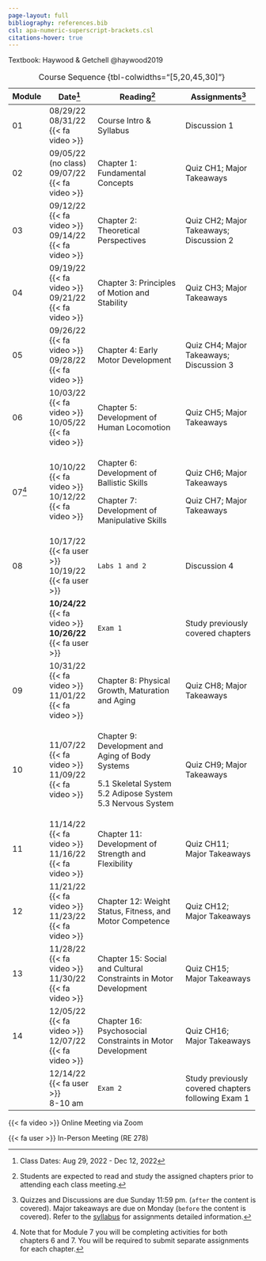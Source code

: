 ```yaml
---
page-layout: full
bibliography: references.bib
csl: apa-numeric-superscript-brackets.csl
citations-hover: true
---
```


Textbook: Haywood & Getchell @haywood2019

+------------+----------------------------------+------------------------------------------------------------------+----------------------------------------------------+
| Module     | Date[^1]                         | Reading[^2]                                                      | Assignments[^3]                                    |
+============+==================================+==================================================================+====================================================+
| 01         | 08/29/22\                        | Course Intro & Syllabus                                          | Discussion 1                                       |
|            | 08/31/22 {{< fa video >}}        |                                                                  |                                                    |
+------------+----------------------------------+------------------------------------------------------------------+----------------------------------------------------+
| 02         | 09/05/22 (no class)\             | Chapter 1: Fundamental Concepts                                  | Quiz CH1; Major Takeaways                          |
|            | 09/07/22 {{< fa video >}}        |                                                                  |                                                    |
+------------+----------------------------------+------------------------------------------------------------------+----------------------------------------------------+
| 03         | 09/12/22 {{< fa video >}}\       | Chapter 2: Theoretical Perspectives                              | Quiz CH2; Major Takeaways; Discussion 2            |
|            | 09/14/22 {{< fa video >}}        |                                                                  |                                                    |
+------------+----------------------------------+------------------------------------------------------------------+----------------------------------------------------+
| 04         | 09/19/22 {{< fa video >}}\       | Chapter 3: Principles of Motion and Stability                    | Quiz CH3; Major Takeaways                          |
|            | 09/21/22 {{< fa video >}}        |                                                                  |                                                    |
+------------+----------------------------------+------------------------------------------------------------------+----------------------------------------------------+
| 05         | 09/26/22 {{< fa video >}}\       | Chapter 4: Early Motor Development                               | Quiz CH4; Major Takeaways; Discussion 3            |
|            | 09/28/22 {{< fa video >}}        |                                                                  |                                                    |
+------------+----------------------------------+------------------------------------------------------------------+----------------------------------------------------+
| 06         | 10/03/22 {{< fa video >}}\       | Chapter 5: Development of Human Locomotion                       | Quiz CH5; Major Takeaways                          |
|            | 10/05/22 {{< fa video >}}        |                                                                  |                                                    |
+------------+----------------------------------+------------------------------------------------------------------+----------------------------------------------------+
| 07[^4]     | 10/10/22 {{< fa video >}}\       | Chapter 6: Development of Ballistic Skills                       | Quiz CH6; Major Takeaways                          |
|            | 10/12/22 {{< fa video >}}        |                                                                  |                                                    |
|            |                                  | Chapter 7: Development of Manipulative Skills                    | Quiz CH7; Major Takeaways                          |
+------------+----------------------------------+------------------------------------------------------------------+----------------------------------------------------+
| 08         | 10/17/22 {{< fa user >}}\        | `Labs 1 and 2`                                                   | Discussion 4                                       |
|            | 10/19/22 {{< fa user >}}         |                                                                  |                                                    |
+------------+----------------------------------+------------------------------------------------------------------+----------------------------------------------------+
|            | **10/24/22** {{< fa video >}}**\ | `Exam 1`                                                         | Study previously covered chapters                  |
|            | 10/26/22** {{< fa user >}}       |                                                                  |                                                    |
+------------+----------------------------------+------------------------------------------------------------------+----------------------------------------------------+
| 09         | 10/31/22 {{< fa video >}}\       | Chapter 8: Physical Growth, Maturation and Aging                 | Quiz CH8; Major Takeaways                          |
|            | 11/01/22 {{< fa video >}}        |                                                                  |                                                    |
+------------+----------------------------------+------------------------------------------------------------------+----------------------------------------------------+
| 10         | 11/07/22 {{< fa video >}}\       | Chapter 9: Development and Aging of Body Systems                 | Quiz CH9; Major Takeaways                          |
|            | 11/09/22 {{< fa video >}}        |                                                                  |                                                    |
|            |                                  | 5.1 Skeletal System\                                             |                                                    |
|            |                                  | 5.2 Adipose System\                                              |                                                    |
|            |                                  | 5.3 Nervous System                                               |                                                    |
+------------+----------------------------------+------------------------------------------------------------------+----------------------------------------------------+
| 11         | 11/14/22 {{< fa video >}}\       | Chapter 11: Development of Strength and Flexibility              | Quiz CH11; Major Takeaways                         |
|            | 11/16/22 {{< fa video >}}        |                                                                  |                                                    |
+------------+----------------------------------+------------------------------------------------------------------+----------------------------------------------------+
| 12         | 11/21/22 {{< fa video >}}\       | Chapter 12: Weight Status, Fitness, and Motor Competence         | Quiz CH12; Major Takeaways                         |
|            | 11/23/22 {{< fa video >}}        |                                                                  |                                                    |
+------------+----------------------------------+------------------------------------------------------------------+----------------------------------------------------+
| 13         | 11/28/22 {{< fa video >}}\       | Chapter 15: Social and Cultural Constraints in Motor Development | Quiz CH15; Major Takeaways                         |
|            | 11/30/22 {{< fa video >}}\       |                                                                  |                                                    |
+------------+----------------------------------+------------------------------------------------------------------+----------------------------------------------------+
| 14         | 12/05/22 {{< fa video >}}\       | Chapter 16: Psychosocial Constraints in Motor Development        | Quiz CH16; Major Takeaways                         |
|            | 12/07/22 {{< fa video >}}        |                                                                  |                                                    |
+------------+----------------------------------+------------------------------------------------------------------+----------------------------------------------------+
|            | 12/14/22 {{< fa user >}}\        | `Exam 2`                                                         | Study previously covered chapters following Exam 1 |
|            | 8-10 am                          |                                                                  |                                                    |
+------------+----------------------------------+------------------------------------------------------------------+----------------------------------------------------+

: Course Sequence {tbl-colwidths="\[5,20,45,30\]"}

[^1]: Class Dates: Aug 29, 2022 - Dec 12, 2022

[^2]: Students are expected to read and study the assigned chapters prior to attending each class meeting.

[^3]: Quizzes and Discussions are due Sunday 11:59 pm. (`after` the content is covered). Major takeaways are due on Monday (`before` the content is covered). Refer to the [syllabus](syllabus.qmd) for assignments detailed information.

[^4]: Note that for Module 7 you will be completing activities for both chapters 6 and 7. You will be required to submit separate assignments for each chapter.

{{< fa video >}} Online Meeting via Zoom

{{< fa user >}} In-Person Meeting (RE 278)
